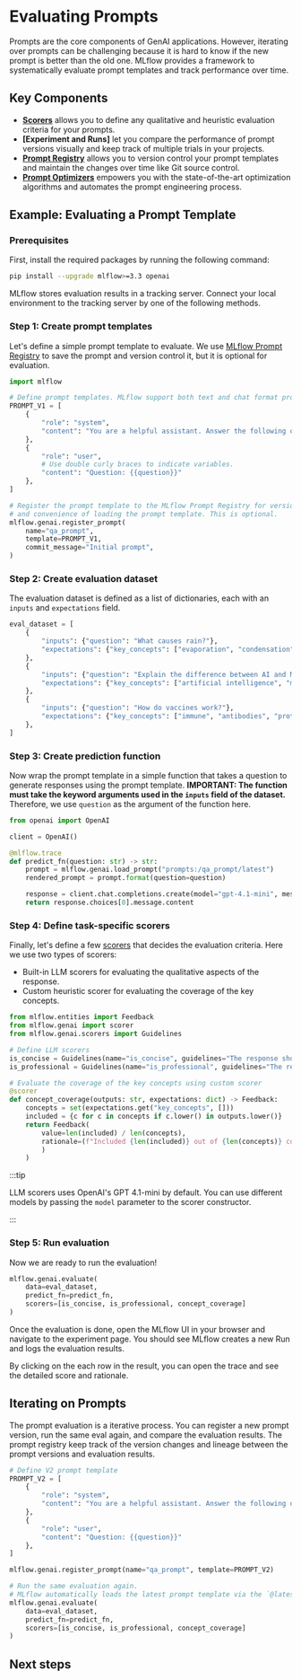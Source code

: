 
# Evaluating Prompts

Prompts are the core components of GenAI applications. However, iterating over prompts can be challenging because it is hard to know if the new prompt is better than the old one. MLflow provides a framework to systematically evaluate prompt templates and track performance over time.

<ImageBox src="/images/mlflow-3/eval-monitor/prompt-evaluation-hero.png" alt="Prompt Evaluation" width="95%"/>

## Key Components

- **[Scorers](/genai/eval-monitor/scorers)** allows you to define any qualitative and heuristic evaluation criteria for your prompts.
- **[Experiment and Runs]** let you compare the performance of prompt versions visually and keep track of multiple trials in your projects.
- **[Prompt Registry](/genai/prompt-registry)** allows you to version control your prompt templates and maintain the changes over time like Git source control.
- **[Prompt Optimizers](/genai/prompt-registry/optimize-prompts)** empowers you with the state-of-the-art optimization algorithms and automates the prompt engineering process.

## Example: Evaluating a Prompt Template

### Prerequisites

First, install the required packages by running the following command:

```bash
pip install --upgrade mlflow>=3.3 openai
```

MLflow stores evaluation results in a tracking server. Connect your local environment to the tracking server by one of the following methods.

<ServerSetup />

### Step 1: Create prompt templates

Let's define a simple prompt template to evaluate. We use [MLflow Prompt Registry](/genai/mlflow-3/prompt-registry) to save the prompt and version control it, but it is optional for evaluation.

```python
import mlflow

# Define prompt templates. MLflow support both text and chat format prompt templates.
PROMPT_V1 = [
    {
        "role": "system",
        "content": "You are a helpful assistant. Answer the following question."
    },
    {
        "role": "user",
        # Use double curly braces to indicate variables.
        "content": "Question: {{question}}"
    },
]

# Register the prompt template to the MLflow Prompt Registry for version control
# and convenience of loading the prompt template. This is optional.
mlflow.genai.register_prompt(
    name="qa_prompt",
    template=PROMPT_V1,
    commit_message="Initial prompt",
)
```

### Step 2: Create evaluation dataset

The evaluation dataset is defined as a list of dictionaries, each with an `inputs` and `expectations` field.

```python
eval_dataset = [
    {
        "inputs": {"question": "What causes rain?"},
        "expectations": {"key_concepts": ["evaporation", "condensation", "precipitation"]}
    },
    {
        "inputs": {"question": "Explain the difference between AI and ML"},
        "expectations": {"key_concepts": ["artificial intelligence", "machine learning", "subset"]}
    },
    {
        "inputs": {"question": "How do vaccines work?"},
        "expectations": {"key_concepts": ["immune", "antibodies", "protection"]}
    },
]
```
### Step 3: Create prediction function

Now wrap the prompt template in a simple function that takes a question to generate responses using the prompt template. **IMPORTANT: The function must take the keyword arguments used in the `inputs` field of the dataset.** Therefore, we use `question` as the argument of the function here.

```python
from openai import OpenAI

client = OpenAI()

@mlflow.trace
def predict_fn(question: str) -> str:
    prompt = mlflow.genai.load_prompt("prompts:/qa_prompt/latest")
    rendered_prompt = prompt.format(question=question)

    response = client.chat.completions.create(model="gpt-4.1-mini", messages=rendered_prompt)
    return response.choices[0].message.content
```

### Step 4: Define task-specific scorers

Finally, let's define a few [scorers](/genai/eval-monitor/scorers) that decides the evaluation criteria. Here we use two types of scorers:
- Built-in LLM scorers for evaluating the qualitative aspects of the response.
- Custom heuristic scorer for evaluating the coverage of the key concepts.

```python
from mlflow.entities import Feedback
from mlflow.genai import scorer
from mlflow.genai.scorers import Guidelines

# Define LLM scorers
is_concise = Guidelines(name="is_concise", guidelines="The response should be concise and to the point.")
is_professional = Guidelines(name="is_professional", guidelines="The response should be in professional tone.")

# Evaluate the coverage of the key concepts using custom scorer
@scorer
def concept_coverage(outputs: str, expectations: dict) -> Feedback:
    concepts = set(expectations.get("key_concepts", []))
    included = {c for c in concepts if c.lower() in outputs.lower()}
    return Feedback(
        value=len(included) / len(concepts),
        rationale=(f"Included {len(included)} out of {len(concepts)} concepts. Missing: {concepts - included}"
        )
    )
```

:::tip

LLM scorers uses OpenAI's GPT 4.1-mini by default. You can use different models by passing the `model` parameter to the scorer constructor.

:::

### Step 5: Run evaluation

Now we are ready to run the evaluation!

```python
mlflow.genai.evaluate(
    data=eval_dataset,
    predict_fn=predict_fn,
    scorers=[is_concise, is_professional, concept_coverage]
)
```

Once the evaluation is done, open the MLflow UI in your browser and navigate to the experiment page. You should see MLflow creates a new Run and logs the evaluation results.

<ImageBox src="/images/mlflow-3/eval-monitor/prompt-evaluation-results.png" alt="Prompt Evaluation" width="95%"/>

By clicking on the each row in the result, you can open the trace and see the detailed score and rationale.

<ImageBox src="/images/mlflow-3/eval-monitor/prompt-evaluation-trace.png" alt="Prompt Evaluation" width="95%"/>




## Iterating on Prompts

The prompt evaluation is a iterative process. You can register a new prompt version, run the same eval again, and compare the evaluation results. The prompt registry keep track of the version changes and lineage between the prompt versions and evaluation results.

```python
# Define V2 prompt template
PROMPT_V2 = [
    {
        "role": "system",
        "content": "You are a helpful assistant. Answer the following question in three sentences."
    },
    {
        "role": "user",
        "content": "Question: {{question}}"
    },
]

mlflow.genai.register_prompt(name="qa_prompt", template=PROMPT_V2)

# Run the same evaluation again.
# MLflow automatically loads the latest prompt template via the `@latest` alias.
mlflow.genai.evaluate(
    data=eval_dataset,
    predict_fn=predict_fn,
    scorers=[is_concise, is_professional, concept_coverage]
)
```

<ImageBox src="/images/mlflow-3/eval-monitor/prompt-evaluation-compare.png" alt="Prompt Evaluation" width="95%"/>

## Next steps

<TilesGrid>
  <TileCard
    icon={Target}
    iconSize={48}
    title="Customize Scorers"
    description="Build specialized evaluation metrics for your specific use cases and requirements."
    href="/genai/eval-monitor/scorers/custom"
    linkText="Learn about custom scorers →"
    containerHeight={64}
  />
  <TileCard
    icon={Bot}
    iconSize={48}
    title="Evaluate Agents"
    description="Evaluate complex AI agents with tool calling and multi-step workflows."
    href="/genai/eval-monitor/running-evaluation/agents"
    linkText="Evaluate agents →"
    containerHeight={64}
  />
  <TileCard
    icon={Zap}
    iconSize={48}
    title="Optimize Prompts"
    description="Use automated optimization techniques to systematically improve your prompts."
    href="/genai/prompt-registry/optimize-prompts"
    linkText="Optimize prompts →"
    containerHeight={64}
  />
</TilesGrid>

